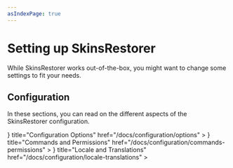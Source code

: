 ```yaml
---
asIndexPage: true
---
```



# Setting up SkinsRestorer

While SkinsRestorer works out-of-the-box, you might want to change some settings to fit your needs.

## Configuration

In these sections, you can read on the different aspects of the SkinsRestorer configuration.

<Cards>
    <Cards.Card
        icon={
            <Cog6ToothIcon/>
        }
        title="Configuration Options"
        href="/docs/configuration/options"
    >
    </Cards.Card>
    <Cards.Card
        icon={
            <CommandLineIcon/>
        }
        title="Commands and Permissions"
        href="/docs/configuration/commands-permissions"
    >
    </Cards.Card>
    <Cards.Card
        icon={
            <ChatBubbleLeftEllipsisIcon/>
        }
        title="Locale and Translations"
        href="/docs/configuration/locale-translations"
    >
    </Cards.Card>
</Cards>
